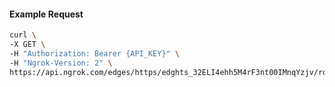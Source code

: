 #### Example Request

```bash
curl \
-X GET \
-H "Authorization: Bearer {API_KEY}" \
-H "Ngrok-Version: 2" \
https://api.ngrok.com/edges/https/edghts_32ELI4ehh5M4rF3nt00IMnqYzjv/routes/edghtsrt_32ELI6rWC3baEISE72ydeXpMfxq/websocket_tcp_converter
```
